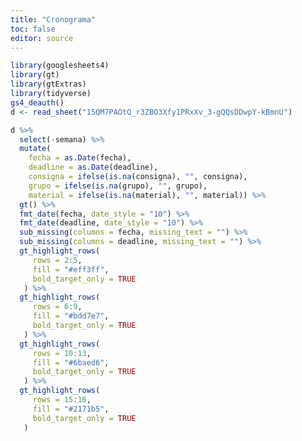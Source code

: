 ```yaml
---
title: "Cronograma"
toc: false
editor: source
---
```


```r
library(googlesheets4)
library(gt)
library(gtExtras)
library(tidyverse)
gs4_deauth()
d <- read_sheet("15QM7PAOtQ_r3ZBO3Xfy1PRxXv_3-gQQsDDwpY-kBmnU")
```

```r
d %>% 
  select(-semana) %>% 
  mutate(
    fecha = as.Date(fecha),
    deadline = as.Date(deadline),
    consigna = ifelse(is.na(consigna), "", consigna),
    grupo = ifelse(is.na(grupo), "", grupo),
    material = ifelse(is.na(material), "", material)) %>%
  gt() %>%
  fmt_date(fecha, date_style = "10") %>%
  fmt_date(deadline, date_style = "10") %>%
  sub_missing(columns = fecha, missing_text = "") %>% 
  sub_missing(columns = deadline, missing_text = "") %>% 
  gt_highlight_rows(
     rows = 2:5,
     fill = "#eff3ff",
     bold_target_only = TRUE
   ) %>% 
  gt_highlight_rows(
     rows = 6:9,
     fill = "#bdd7e7",
     bold_target_only = TRUE
   ) %>% 
  gt_highlight_rows(
     rows = 10:13,
     fill = "#6baed6",
     bold_target_only = TRUE
   ) %>% 
  gt_highlight_rows(
     rows = 15:16,
     fill = "#2171b5",
     bold_target_only = TRUE
   )
```
